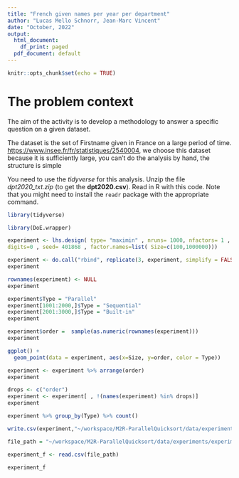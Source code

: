 ```yaml
---
title: "French given names per year per department"
author: "Lucas Mello Schnorr, Jean-Marc Vincent"
date: "October, 2022"
output:
  html_document:
    df_print: paged
  pdf_document: default
---
```


```r
knitr::opts_chunk$set(echo = TRUE)
```
# The problem context
The aim of the activity is to develop a methodology to answer a specific question on a given dataset. 

The dataset is the set of Firstname given in France on a large period of time. 
[https://www.insee.fr/fr/statistiques/2540004](https://www.insee.fr/fr/statistiques/fichier/2540004/dpt2021_csv.zip), we choose this dataset because it is sufficiently large, you can't do the analysis by hand, the structure is simple


You need to use the _tidyverse_ for this analysis. Unzip the file _dpt2020_txt.zip_ (to get the **dpt2020.csv**). Read in R with this code. Note that you might need to install the `readr` package with the appropriate command.

```r
library(tidyverse)
```

```r
library(DoE.wrapper)
```


```r
experiment <- lhs.design( type= "maximin" , nruns= 1000, nfactors= 1 , randomize = TRUE,
digits=0 , seed= 401868 , factor.names=list( Size=c(100,1000000)))
```

```r
experiment <- do.call("rbind", replicate(3, experiment, simplify = FALSE))
experiment
```
```r
rownames(experiment) <- NULL
experiment
```

```r
experiment$Type = "Parallel"
experiment[1001:2000,]$Type = "Sequential"
experiment[2001:3000,]$Type = "Built-in"
experiment
```

```r
experiment$order =  sample(as.numeric(rownames(experiment)))
experiment
```
```r
ggplot() +               
  geom_point(data = experiment, aes(x=Size, y=order, color = Type))
```
```r
experiment <- experiment %>% arrange(order)
experiment
```
```r
drops <- c("order")
experiment <- experiment[ , !(names(experiment) %in% drops)]
experiment
```


```r
experiment %>% group_by(Type) %>% count()
```


```r
write.csv(experiment,"~/workspace/M2R-ParallelQuicksort/data/experiments/experiment.csv", row.names = FALSE)
```


```r
file_path = "~/workspace/M2R-ParallelQuicksort/data/experiments/experiment.csv"

experiment_f <- read.csv(file_path)

experiment_f
```

